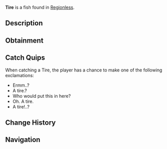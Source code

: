 {{FishInfobox
|image          = Tire.png
|rarity         = Trash
|sea            = First Sea
|location       = [[Regionless]]
|sublocation    = 
|sources        = Crab Cage, Fishing Rod
|radar_location = 
|xp             = 10
|weather        = 
|time           = 
|season         = 
|bait           = Magnet
|base_weight    = 11
|base_value     = 20
|weight_range   = 0
|base_chance    = 17
|base_resil     = 130
}}
'''Tire''' is a {{Rarity|Trash}} fish found in [[Regionless]].

== Description ==
{{Description|Who would leave this in an ocean? Seems to be in great condition too. A common tire for cars and pickup trucks.|Bestiary Entry}}

== Obtainment ==
{{Description|Find it in cheap bodies of water.|Bestiary Hint}}
{{Fish Availability|
Ancient Archives
Ancient Isle/Algae Hunt
Ancient Isle/Surrounding Ocean
Atlantis/Ancient Kraken Hunt
Atlantis/Ethereal Abyss
Atlantis/Kraken Hunt
Atlantis/Kraken Pool
Atlantis/Poseidon Temple
Atlantis/Sunken Depths
Atlantis/Surrounding Ocean
Atlantis/Zeus's Rod Room
Cryogenic Canal
FischFright/Frightful Pool
Forsaken Shores/Algae Hunt
Forsaken Shores/Coral Reef
Forsaken Shores/Freshwater Pond
Forsaken Shores/Surrounding Ocean
Frigid Cavern
Glacial Grotto
Golden Tide
Grand Reef
Keepers Altar
Lovestorm/Normal
Lovestorm/Supercharged
Lucky Event/Blarney McBreeze
Lucky Event/O'Mango Goldgrin
Lucky Event/Plumrick O'Luck
Lucky Event/Rowdy McCharm
Lucky Event/Sunny O'Coin
Megalodon Hunt/Eclipse and Weekend
Megalodon Hunt/Normal
Moosewood/Freshwater Pond
Moosewood/Seaweed and Mini-Island
Moosewood/Surrounding Ocean
Mushgrove Swamp/Algae Hunt
Northern Summit/Surrounding Ocean
Ocean
Ocean/Deep Ocean
Ocean/Hidden Scallop Abundance
Ocean/Strange Whirlpool
Ocean/The Arch
Orca Migration/Ancient
Orca Migration/Normal
Overgrowth Caves
Snowcap Island/Algae Hunt
Snowcap Island/Surrounding Ocean
Sunstone Island/Crate Cave
Whale Migration/Moby
Whale Migration/Normal
|top_rods      = 
Fast Rod\174634.31\174634.31;
Firefly Rod\173656.34\173656.34;
No-Life Rod\170676.42\170676.42;
Seraphic Rod\170004.52\170004.52;
Ethereal Prism Rod\168801.86\168801.86;
Long Rod\100349.73\100349.73;
Krampus's Rod\145108.17\145108.17;
Fortune Rod\92335.77\92335.77;
Heaven's Rod\110123.49\134562.12;
Magnet Rod\133969.9\160347.08;
Challenger's Rod\155607.27\155607.27;
Rod Of The Forgotten Fang\155238.03\155238.03;
Verdant Shear Rod\145472.07\145472.07;
Zeus Rod\145099.07\145099.07;
Rod Of The Depths\141425.53\141425.53;
Blazebringer Rod\137005.98\137005.98;
Depthseeker Rod\132722.07\132722.07;
Rod Of The Exalted One\132586.44\132586.44;
Avalanche Rod\119327.79\119327.79;
Free Spirit Rod\118686.67\118686.67;
Trident Rod\118144.11\118144.11;
Volcanic Rod\110206.12\110206.12;
Steady Rod\92245.74\92245.74
|recommended   = No-Life Rod
}}

== Catch Quips ==
When catching a Tire, the player has a chance to make one of the following exclamations:
* Ermm..?
* A tire.?
* Who would put this in here?
* Oh. A tire.
* A tire!..?

== Change History ==
{{Change History|{{subst:Current Version}}}}

== Navigation ==
{{Fish Navbox|Regionless}}
